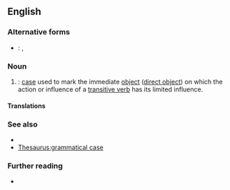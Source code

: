 {{also|accusative-case}}
==English==

===Alternative forms===
* {{qualifier|abbreviation}}: {{l|en|A.}}, {{l|en|acc.}}

===Noun===
{{examples-right|
: ''I see '''the car'''.''
: ''I hear '''a bell'''.''
: ''I watch '''television'''.''
: ''I play '''football'''.''
}}
{{en-noun}}

# {{lb|en|grammar}}: [[case]] used to mark the immediate [[object]] ([[direct object]]) on which the action or influence of a [[transitive verb]] has its limited influence.
#: {{syn|en|objective case}}

====Translations====
{{trans-see|case used to mark the immediate object|accusative}}

===See also===
* {{l|en|dative case}}
* [[Thesaurus:grammatical case]]

===Further reading===
* {{pedia}}